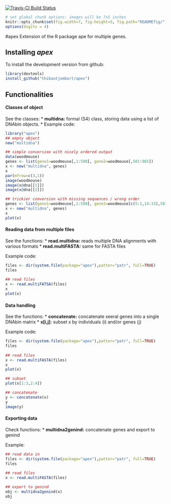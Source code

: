 [![Travis-CI Build Status](https://travis-ci.org/thibautjombart/apex.png?branch=master)](https://travis-ci.org/thibautjombart/apex)


```r
# set global chunk options: images will be 7x5 inches
knitr::opts_chunk$set(fig.width=7, fig.height=5, fig.path="READMEfig/")
options(digits = 4)
```


#apex
Extension of the R package ape for multiple genes.

Installing *apex*
-------------
To install the development version from github: 
```r
library(devtools)
install_github("thibautjombart/apex")
```

Functionalities
----------------

#### Classes of object

See the classes:
* **multidna:** formal (S4) class, storing data using a list of DNAbin objects.
* 
Example code:
```r
library("apex")
## empty object
new("multidna")

## simple conversion with nicely ordered output
data(woodmouse)
genes <- list(gene1=woodmouse[,1:500], gene2=woodmouse[,501:965])
x <- new("multidna", genes)
x
par(mfrow=c(3,1))
image(woodmouse)
image(x@dna[[1]])
image(x@dna[[2]])

## trickier conversion with missing sequences / wrong order
genes <- list(gene1=woodmouse[,1:500], gene2=woodmouse[c(5:1,14:15),501:965])
x <- new("multidna", genes)
x
plot(x)
```

#### Reading data from multiple files
See the functions:
* **read.multidna:** reads multiple DNA alignments with various formats
* **read.multiFASTA:** same for FASTA files

Example code:
```r
files <- dir(system.file(package="apex"),patter="patr", full=TRUE)
files
     
## read files
x <- read.multiFATSA(files)
x
plot(x)
```



#### Data handling
See the functions:
* **concatenate:** concatenate seeral genes into a single DNAbin matrix 
* **x[i,j]:** subset x by individuals (i) and/or genes (j)

Example code:
```r
files <- dir(system.file(package="apex"),patter="patr", full=TRUE)
files
     
## read files
x <- read.multiFASTA(files)
x
plot(x)

## subset
plot(x[1:3,2:4])

## concatenate
y <- concatenate(x)
y
image(y)
```


#### Exporting data
Check functions:
* **multidna2genind:** concatenate genes and export to genind

Example:
```r
## read data in
files <- dir(system.file(package="apex"),patter="patr", full=TRUE)
files
     
## read files
x <- read.multiFASTA(files)

## export to genind
obj <- multidna2genind(x)
obj
```
